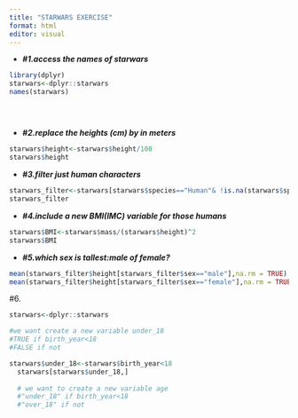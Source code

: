 ---
title: "STARWARS EXERCISE"
format: html
editor: visual
---

-   ***#1.access the names of starwars***

```{r}
library(dplyr)
starwars<-dplyr::starwars
names(starwars)




```

## 

-   ***#2.replace the heights (cm) by in meters***

```{r}
starwars$height<-starwars$height/100
starwars$height

```

-   ***#3.filter just human characters***

```{r}
starwars_filter<-starwars[starwars$species=="Human"& !is.na(starwars$species),]
starwars_filter
```

-   ***#4.include a new BMI(IMC) variable for those humans***

```{r}
starwars$BMI<-starwars$mass/(starwars$height)^2
starwars$BMI
```

-   ***#5.which sex is tallest:male of female?***

```{r}
mean(starwars_filter$height[starwars_filter$sex=="male"],na.rm = TRUE)
mean(starwars_filter$height[starwars_filter$sex=="female"],na.rm = TRUE)
```

#6.

```{r}
starwars<-dplyr::starwars

#we want create a new variable under_18
#TRUE if birth_year<18
#FALSE if not

starwars$under_18<-starwars$birth_year<18
  starwars[starwars$under_18,]
  
  # we want to create a new variable age
  #"under_18" if birth_year<18
  #"over_18" if not
  
```
